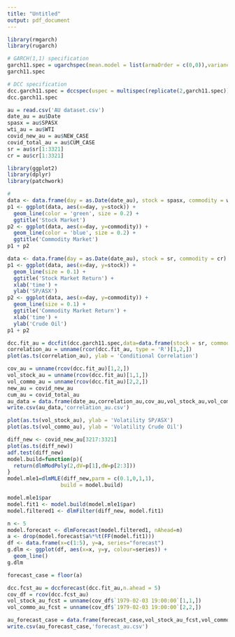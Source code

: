 ```yaml
---
title: "Untitled"
output: pdf_document
---
```


```r
library(rmgarch)
library(rugarch)
```

```r
# GARCH(1,1) specification
garch11.spec = ugarchspec(mean.model = list(armaOrder = c(0,0)),variance.model = list(garchOrder = c(1,1), model = "sGARCH"),distribution.model = "norm")
garch11.spec
```

```r
# DCC specification
dcc.garch11.spec = dccspec(uspec = multispec(replicate(2,garch11.spec)),dccOrder = c(1,1),distribution = "mvnorm")
dcc.garch11.spec
```

```r
au = read.csv('AU dataset.csv')
date_au = au$Date
spasx = au$SPASX
wti_au = au$WTI
covid_new_au = au$NEW_CASE
covid_total_au = au$CUM_CASE
sr = au$sr[1:3321]
cr = au$cr[1:3321]
```

```r
library(ggplot2)
library(dplyr)
library(patchwork) 

# 
data <- data.frame(day = as.Date(date_au), stock = spasx, commodity = wti_au)
p1 <- ggplot(data, aes(x=day, y=stock)) +
  geom_line(color = 'green', size = 0.2) +
  ggtitle('Stock Market') 
p2 <- ggplot(data, aes(x=day, y=commodity)) +
  geom_line(color = 'blue', size = 0.2) +
  ggtitle('Commodity Market') 
p1 + p2
```

```r
data <- data.frame(day = as.Date(date_au), stock = sr, commodity = cr)
p1 <- ggplot(data, aes(x=day, y=stock)) +
  geom_line(size = 0.1) +
  ggtitle('Stock Market Return') +
  xlab('time') +
  ylab('SP/ASX')
p2 <- ggplot(data, aes(x=day, y=commodity)) +
  geom_line(size = 0.1) +
  ggtitle('Commodity Market Return') +
  xlab('time') +
  ylab('Crude Oil')
p1 + p2
```

```r
dcc.fit_au = dccfit(dcc.garch11.spec,data=data.frame(stock = sr, commodity = cr))
correlation_au = unname(rcor(dcc.fit_au, type = 'R')[1,2,])
plot(as.ts(correlation_au), ylab = 'Conditional Correlation')
```

```r
cov_au = unname(rcov(dcc.fit_au)[1,2,])
vol_stock_au = unname(rcov(dcc.fit_au)[1,1,])
vol_commo_au = unname(rcov(dcc.fit_au)[2,2,])
new_au = covid_new_au
cum_au = covid_total_au
au_data = data.frame(date_au,correlation_au,cov_au,vol_stock_au,vol_commo_au,new_au,cum_au)
write.csv(au_data,'correlation_au.csv')
```

```r
plot(as.ts(vol_stock_au), ylab = 'Volatility SP/ASX')
plot(as.ts(vol_commo_au), ylab = 'Volatility Crude Oil')
```

```r
diff_new <- covid_new_au[3217:3321]
plot(as.ts(diff_new))
adf.test(diff_new)
model.build=function(p){
  return(dlmModPoly(2,dV=p[1],dW=p[2:3]))
}
model.mle1=dlmMLE(diff_new,parm = c(0.1,0,1,1),
                 build = model.build)

model.mle1$par
model.fit1 <- model.build(model.mle1$par)
model.filtered1 <- dlmFilter(diff_new, model.fit1)

n <- 5
model.forecast <- dlmForecast(model.filtered1, nAhead=n)
a <- drop(model.forecast$a%*%t(FF(model.fit1)))
df <- data.frame(x=c(1:5), y=a, series="forecast")
g.dlm <- ggplot(df, aes(x=x, y=y, colour=series)) + 
  geom_line()
g.dlm

forecast_case = floor(a)
```


```r
dcc.fcst_au = dccforecast(dcc.fit_au,n.ahead = 5)
cov_df = rcov(dcc.fcst_au)
vol_stock_au_fcst = unname(cov_df$`1979-02-03 19:00:00`[1,1,])
vol_commo_au_fcst = unname(cov_df$`1979-02-03 19:00:00`[2,2,])
```

```r
au_forecast_case = data.frame(forecast_case,vol_stock_au_fcst,vol_commo_au_fcst)
write.csv(au_forecast_case,'forecast_au.csv')
```

